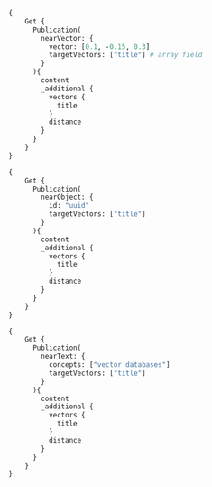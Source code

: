 
<Tabs groupId="graphqlexamples">
<TabItem value="vector" label="nearVector">

```graphql
{
    Get {
      Publication(
        nearVector: {
          vector: [0.1, -0.15, 0.3]
          targetVectors: ["title"] # array field
        }
      ){
        content
        _additional {
          vectors {
            title
          }
          distance
        }
      }
    }
}
```

</TabItem>
<TabItem value="object" label="nearObject">

```graphql
{
    Get {
      Publication(
        nearObject: {
          id: "uuid"
          targetVectors: ["title"]
        }
      ){
        content
        _additional {
          vectors {
            title
          }
          distance
        }
      }
    }
}
```

</TabItem>

<TabItem value="text" label="nearText">

```graphql
{
    Get {
      Publication(
        nearText: {
          concepts: ["vector databases"]
          targetVectors: ["title"]
        }
      ){
        content
        _additional {
          vectors {
            title
          }
          distance
        }
      }
    }
}
```
</TabItem>
</Tabs>


